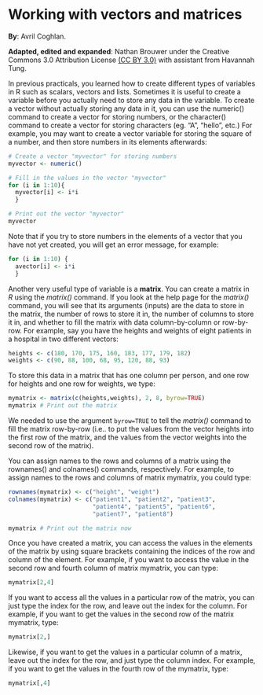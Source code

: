 # Working with vectors and matrices

**By**: Avril Coghlan.  

**Adapted, edited and expanded**: Nathan Brouwer under the Creative Commons 3.0 Attribution License [(CC BY 3.0)](https://creativecommons.org/licenses/by/3.0/) with assistant from Havannah Tung.


In previous practicals, you learned how to create different types of variables in R such as scalars, vectors and lists. Sometimes it is useful to create a variable before you actually need to store any data in the variable. To create a vector without actually storing any data in it, you can use the numeric() command to create a vector for storing numbers, or the character() command to create a vector for storing characters (eg. “A”, “hello”, etc.) For example, you may want to create a vector variable for storing the square of a number, and then store numbers in its elements afterwards:

```r
# Create a vector "myvector" for storing numbers
myvector <- numeric()   

# Fill in the values in the vector "myvector"
for (i in 1:10){ 
  myvector[i] <- i*i 
  } 

# Print out the vector "myvector"
myvector                               
```

Note that if you try to store numbers in the elements of a vector that you have not yet created, you will get an error message, for example:
```r
for (i in 1:10) { 
  avector[i] <- i*i 
  }  
```

Another very useful type of variable is a **matrix**. You can create a matrix in *R* using the *matrix()* command. If you look at the help page for the *matrix()* command, you will see that its arguments (inputs) are the data to store in the matrix, the number of rows to store it in, the number of columns to store it in, and whether to fill the matrix with data column-by-column or row-by-row. For example, say you have the heights and weights of eight patients in a hospital in two different vectors:
```r
heights <- c(180, 170, 175, 160, 183, 177, 179, 182)
weights <- c(90, 88, 100, 68, 95, 120, 88, 93)
```

To store this data in a matrix that has one column per person, and one row for heights and one row for weights, we type:
```r
mymatrix <- matrix(c(heights,weights), 2, 8, byrow=TRUE)
mymatrix # Print out the matrix
```

We needed to use the argument `byrow=TRUE` to tell the *matrix()* command to fill the matrix row-by-row (i.e.. to put the values from the vector heights into the first row of the matrix, and the values from the vector weights into the second row of the matrix).

You can assign names to the rows and columns of a matrix using the rownames() and colnames() commands, respectively. For example, to assign names to the rows and columns of matrix mymatrix, you could type:
```r
rownames(mymatrix) <- c("height", "weight")
colnames(mymatrix) <- c("patient1", "patient2", "patient3", 
                        "patient4", "patient5", "patient6",
                        "patient7", "patient8")

mymatrix # Print out the matrix now
```

Once you have created a matrix, you can access the values in the elements of the matrix by using square brackets containing the indices of the row and column of the element. For example, if you want to access the value in the second row and fourth column of matrix mymatrix, you can type:

```r
mymatrix[2,4]
```

If you want to access all the values in a particular row of the matrix, you can just type the index for the row, and leave out the index for the column. For example, if you want to get the values in the second row of the matrix mymatrix, type:

```r
mymatrix[2,]
```

Likewise, if you want to get the values in a particular column of a matrix, leave out the index for the row, and just type the column index. For example, if you want to get the values in the fourth row of the mymatrix, type:

```r
mymatrix[,4]
```
